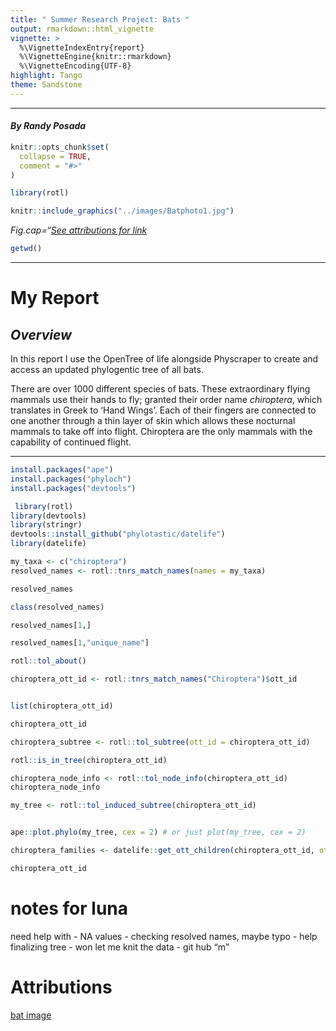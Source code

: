 ```yaml
---
title: " Summer Research Project: Bats "
output: rmarkdown::html_vignette
vignette: >
  %\VignetteIndexEntry{report}
  %\VignetteEngine{knitr::rmarkdown}
  %\VignetteEncoding{UTF-8}
highlight: Tango
theme: Sandstone
---
```


***
#### *By Randy Posada*
```r
knitr::opts_chunk$set(
  collapse = TRUE,
  comment = "#>"
)
```

```r
library(rotl)

```

```r
knitr::include_graphics("../images/Batphoto1.jpg")
```
*Fig.cap="[See attributions for link](#Attributions)*
```r
getwd()

```
***

# **My Report**

## *Overview*

  In this report I use the OpenTree of life alongside Physcraper to create and access an updated phylogentic tree of all bats.

  There are over 1000 different species of bats. These extraordinary flying mammals use their hands to fly; granted their order name *chiroptera*, which translates in Greek to 'Hand Wings'. Each of their fingers are connected to one another through a thin layer of skin which allows these nocturnal mammals to take off into flight. Chiroptera are the only mammals with the capability of continued flight. 

***

```r

install.packages("ape")
install.packages("phyloch")
install.packages("devtools")

 library(rotl)
library(devtools)
library(stringr)
devtools::install_github("phylotastic/datelife")
library(datelife)

```

```r

my_taxa <- c("chiroptera")
resolved_names <- rotl::tnrs_match_names(names = my_taxa)

resolved_names

```

```r
class(resolved_names)


```
```r
resolved_names[1,]

```
```r
resolved_names[1,"unique_name"]
```
```r
rotl::tol_about()
```
```r
chiroptera_ott_id <- rotl::tnrs_match_names("Chiroptera")$ott_id


list(chiroptera_ott_id)
```

```r
chiroptera_ott_id
```



```r
chiroptera_subtree <- rotl::tol_subtree(ott_id = chiroptera_ott_id)
```


```r
rotl::is_in_tree(chiroptera_ott_id)

```

```r
chiroptera_node_info <- rotl::tol_node_info(chiroptera_ott_id)
chiroptera_node_info
```

```r
my_tree <- rotl::tol_induced_subtree(chiroptera_ott_id)


ape::plot.phylo(my_tree, cex = 2) # or just plot(my_tree, cex = 2)
```

```r
chiroptera_families <- datelife::get_ott_children(chiroptera_ott_id, ott_rank = "family")

chiroptera_ott_id
```

# notes for luna 
  need help with 
  - NA values
  - checking resolved names, maybe typo
  - help finalizing tree
  - won let me knit the data
  - git hub "m"
                

# Attributions
[bat image](https://unsplash.com/photos/hNz4Qh9ECCc)
